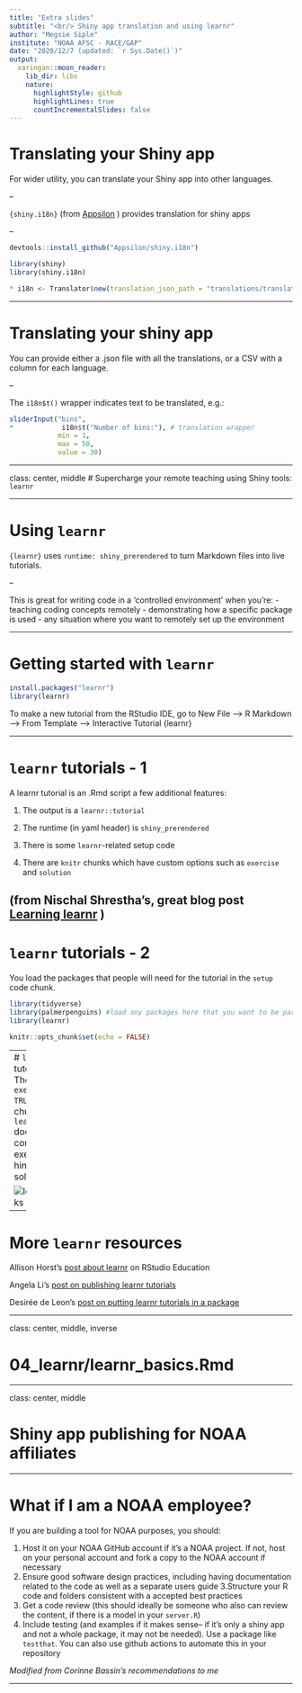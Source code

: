 ```yaml
---
title: "Extra slides"
subtitle: "<br/> Shiny app translation and using learnr"
author: "Megsie Siple"
institute: "NOAA AFSC - RACE/GAP"
date: "2020/12/7 (updated: `r Sys.Date()`)"
output:
  xaringan::moon_reader:
    lib_dir: libs
    nature:
      highlightStyle: github
      highlightLines: true
      countIncrementalSlides: false
---
```


# Translating your Shiny app

For wider utility, you can translate your Shiny app into other languages.

--

`{shiny.i18n}` (from [Appsilon](https://appsilon.com/internationalization-of-shiny-apps-i18n/) ) provides translation for shiny apps

--

```r
devtools::install_github("Appsilon/shiny.i18n")

library(shiny)
library(shiny.i18n)

* i18n <- Translator$new(translation_json_path = "translations/translation.json")
```

---

# Translating your shiny app

You can provide either a .json file with all the translations, or a CSV with a column for each language.

--

The `i18n$t()` wrapper indicates text to be translated, e.g.:

```r
sliderInput("bins",
*            i18n$t("Number of bins:"), # translation wrapper
            min = 1,
            max = 50,
            value = 30)

```

---

class: center, middle
# Supercharge your remote teaching using Shiny tools: `learnr`

---

# Using `learnr`
`{learnr}` uses `runtime: shiny_prerendered` to turn Markdown files into live tutorials. 

--

This is great for writing code in a 'controlled environment'
when you're:
- teaching coding concepts remotely
- demonstrating how a specific package is used
- any situation where you want to remotely set up the environment

---

# Getting started with `learnr`
```r
install.packages("learnr")
library(learnr)
```

To make a new tutorial from the RStudio IDE, go to New File --> R Markdown --> From Template --> Interactive Tutorial {learnr}

---

# `learnr` tutorials - 1
A learnr tutorial is an .Rmd script a few additional features:

1. The output is a `learnr::tutorial`

2. The runtime (in yaml header) is `shiny_prerendered` 

3. There is some `learnr`-related setup code

4. There are `knitr` chunks which have custom options such as `exercise` and `solution`

 (from Nischal Shrestha's, great blog post [Learning learnr](https://education.rstudio.com/blog/2020/07/learning-learnr/) )
---

# `learnr` tutorials - 2
You load the packages that people will need for the tutorial in the `setup` code chunk. 

```r
library(tidyverse)
library(palmerpenguins) #load any packages here that you want to be part of the environment for everyone using the tutorial
library(learnr)

knitr::opts_chunk$set(echo = FALSE)
```

---
# `learnr` tutorials - 3
The `exercise = TRUE` code chunks in a `learnr` document contain exercises, hints, and solutions.

![learnrchunks](img/learnr_chunks.png)
---

# More `learnr` resources

Allison Horst's [post about learnr](https://education.rstudio.com/blog/2020/05/learnr-for-remote/) on RStudio Education

Angela Li's [post on publishing learnr tutorials](https://cran.r-project.org/web/packages/learnr/vignettes/shinyapps-publishing.html)

Desirée de Leon's [post on putting learnr tutorials in a package](https://education.rstudio.com/blog/2020/09/delivering-learnr-tutorials-in-a-package/)

---

class: center, middle, inverse

# 04_learnr/learnr_basics.Rmd

---

class: center, middle

# Shiny app publishing for NOAA affiliates

---

# What if I am a NOAA employee?

If you are building a tool for NOAA purposes, you should:

1. Host it on your NOAA GitHub account if it's a NOAA project. If not, host on your personal account and fork a copy to the NOAA account if necessary
2. Ensure good software design practices, including having documentation related to the code as well as a separate users guide
3.Structure your R code and folders consistent with a accepted best practices
4. Get a code review (this should ideally be someone who also can review the content, if there is a model in your `server.R`)
5. Include testing (and examples if it makes sense-- if it's only a shiny app and not a whole package, it may not be needed). Use a package like `testthat`.  You can also use github actions to automate this in your repository

*Modified from Corinne Bassin's recommendations to me*

---